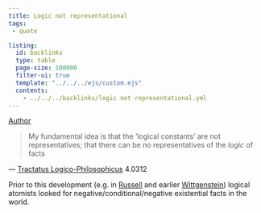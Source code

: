 ```yaml
---
title: Logic not representational
tags:
 - quote 

listing:
  id: backlinks
  type: table
  page-size: 100000
  filter-ui: true
  template: "../../../ejs/custom.ejs"
  contents:
    - ../../../backlinks/logic not representational.yml
---
```


[Author](/docs/phil/people/Ludwig Wittgenstein.html)

> My fundamental idea is that the ‘logical constants’ are not representatives; that there can be no representatives of the _logic_ of facts

— [Tractatus Logico-Philosophicus](/docs/phil/works/Tractatus Logico-Philosophicus.html) 4.0312

Prior to this development (e.g. in [Russell](/docs/phil/people/Bertrand Russell.html) and earlier [Wittgenstein](/docs/phil/people/Ludwig Wittgenstein.html)) logical atomists looked for negative/conditional/negative existential facts in the world.
